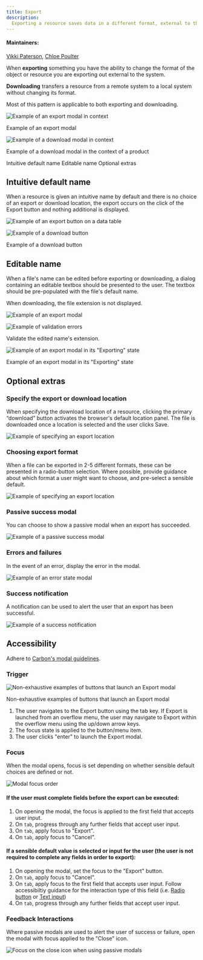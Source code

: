 ```yaml
---
title: Export
description:
  Exporting a resource saves data in a different format, external to the system.
---
```


#### Maintainers:

[Vikki Paterson](https://github.com/vikkipaterson),
[Chloe Poulter](https://github.com/chloepoulterdesign)

<PageDescription>

When **exporting** something you have the ability to change the format of the
object or resource you are exporting out external to the system.

**Downloading** transfers a resource from a remote system to a local system
without changing its format.

Most of this pattern is applicable to both exporting and downloading.

</PageDescription>

![Example of an export modal in context](images/0.png)

<Caption>Example of an export modal</Caption>

![Example of a download modal in context](images/download0.png)

<Caption>Example of a download modal in the context of a product</Caption>

<AnchorLinks>

<AnchorLink>Intuitive default name</AnchorLink>
<AnchorLink>Editable name</AnchorLink>
<AnchorLink small>Optional extras</AnchorLink>

</AnchorLinks>

## Intuitive default name

When a resource is given an intuitive name by default and there is no choice of
an export or download location, the export occurs on the click of the Export
button and nothing additional is displayed.

<Row>
<Column colLg={8}>

![Example of an export button on a data table](images/1.png)

</Column>
</Row>

<Row>
 <Column colLg={8}>

![Example of a download button](images/download1.png)

<Caption>Example of a download button</Caption>

 </Column>
</Row>

## Editable name

When a file's name can be edited before exporting or downloading, a dialog
containing an editable textbox should be presented to the user. The textbox
should be pre-populated with the file's default name.

When downloading, the file extension is not displayed.

<Row>
<Column colLg={8}>

![Example of an export modal](images/2.png)

![Example of validation errors](images/newimage1.png)

<Caption>Validate the edited name's extension.</Caption>

![Example of an export modal in its "Exporting" state](images/3.png)

<Caption>Example of an export modal in its "Exporting" state</Caption>

</Column>
</Row>

## Optional extras

### Specify the export or download location

When specifying the download location of a resource, clicking the primary
“download” button activates the browser's default location panel. The file is
downloaded once a location is selected and the user clicks Save.

<Row>
<Column colLg={8}>

![Example of specifying an export location](images/newimage2.png)

</Column>
</Row>

### Choosing export format

When a file can be exported in 2-5 different formats, these can be presented in
a radio-button selection. Where possible, provide guidance about which format a
user might want to choose, and pre-select a sensible default.

<Row>
<Column colLg={8}>

![Example of specifying an export location](images/Format_Selection.png)

</Column>
</Row>

### Passive success modal

You can choose to show a passive modal when an export has succeeded.

<Row>
<Column colLg={8}>

![Example of a passive success modal](images/newimage3.png)

</Column>
</Row>

### Errors and failures

In the event of an error, display the error in the modal.

<Row>
<Column colLg={8}>

![Example of an error state modal](images/newimage4.png)

</Column>
</Row>

### Success notification

A notification can be used to alert the user that an export has been successful.

<Row>
<Column colLg={8}>

![Example of a success notification](images/newimage5.png)

</Column>
</Row>

## Accessibility

Adhere to
[Carbon's modal guidelines](https://www.carbondesignsystem.com/components/modal/accessibility).

### Trigger

<Row>
<Column colLg={8}>

![Non-exhaustive examples of buttons that launch an Export modal](images/ButtonInteractions.png)

<Caption>Non-exhaustive examples of buttons that launch an Export modal</Caption>
</Column>
</Row>

1. The user navigates to the Export button using the tab key. If Export is
   launched from an overflow menu, the user may navigate to Export within the
   overflow menu using the up/down arrow keys.
2. The focus state is applied to the button/menu item.
3. The user clicks "enter" to launch the Export modal.

### Focus

When the modal opens, focus is set depending on whether sensible default choices
are defined or not.

<Row>
<Column colLg={8}>

![Modal focus order](images/ModalInteractions.png)

</Column>
</Row>

#### If the user must complete fields before the export can be executed:

1. On opening the modal, the focus is applied to the first field that accepts
   user input.
2. On `tab`, progress through any further fields that accept user input.
3. On `tab`, apply focus to "Export".
4. On `tab`, apply focus to "Cancel".

#### If a sensible default value is selected or input for the user (the user is not required to complete any fields in order to export):

1. On opening the modal, set the focus to the "Export" button.
2. On `tab`, apply focus to "Cancel".
3. On `tab`, apply focus to the first field that accepts user input. Follow
   accessibiltiy guidance for the interaction type of this field (i.e.
   [Radio button](https://www.carbondesignsystem.com/components/radio-button/accessibility#how-it-works)
   or
   [Text input](https://www.carbondesignsystem.com/components/text-input/accessibility#how-it-works))
4. On `tab`, progress through any further fields that accept user input.

### Feedback Interactions

Where passive modals are used to alert the user of success or failure, open the
modal with focus applied to the "Close" icon.

<Row>
<Column colLg={8}>

![Focus on the close icon when using passive modals](images/FailureInteractions.png)

</Column>
</Row>
